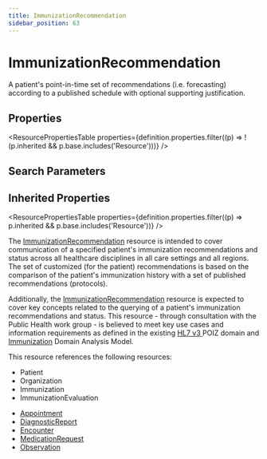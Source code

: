 ```yaml
---
title: ImmunizationRecommendation
sidebar_position: 63
---
```


# ImmunizationRecommendation

A patient's point-in-time set of recommendations (i.e. forecasting) according to a published schedule with optional supporting justification.

<Tabs queryString="intro-section">
<TabItem value="schema" label="Schema" default>


## Properties


<ResourcePropertiesTable properties={definition.properties.filter((p) => !(p.inherited && p.base.includes('Resource')))} />

## Search Parameters

<SearchParamsTable searchParams={definition.searchParameters} />

## Inherited Properties

<ResourcePropertiesTable properties={definition.properties.filter((p) => p.inherited && p.base.includes('Resource'))} />

</TabItem>
  <TabItem value="usage" label="Usage">
    <div>  <a name="scope"></a>  <p> The <a href="/docs/api/fhir/resources/immunizationrecommendation">ImmunizationRecommendation</a> resource is intended to cover communication of a specified patient's immunization recommendations and status across all healthcare disciplines in all care settings and all regions. The set of customized (for the patient) recommendations is based on the comparison of the patient's immunization history with a set of published recommendations (protocols). </p> <p> Additionally, the <a href="/docs/api/fhir/resources/immunizationrecommendation">ImmunizationRecommendation</a> resource is expected to cover key concepts related to the querying of a patient's immunization recommendations and status. This resource - through consultation with the Public Health work group - is believed to meet key use cases and information requirements as defined in the existing <a href="https://www.hl7.org/implement/standards/product_brief.cfm?product_id=186">HL7 v3 </a> POIZ domain and <a href="/docs/api/fhir/resources/immunization">Immunization</a> Domain Analysis Model. </p> </div>
    </TabItem>
  <TabItem value="relationships" label="Relationships">
    <div> <a name="bnr"></a>  <p> This resource references the following resources: </p> <ul>     <li>Patient</li>     <li>Organization</li>     <li>Immunization</li>     <li>ImmunizationEvaluation</li> </ul> </div>
    </TabItem>
  
  <TabItem value="referencedBy" label="Referenced By">
    <ul><li><a href="/docs/api/fhir/resources/appointment">Appointment</a></li>
<li><a href="/docs/api/fhir/resources/diagnosticreport">DiagnosticReport</a></li>
<li><a href="/docs/api/fhir/resources/encounter">Encounter</a></li>
<li><a href="/docs/api/fhir/resources/medicationrequest">MedicationRequest</a></li>
<li><a href="/docs/api/fhir/resources/observation">Observation</a></li></ul>
    </TabItem>

</Tabs>
